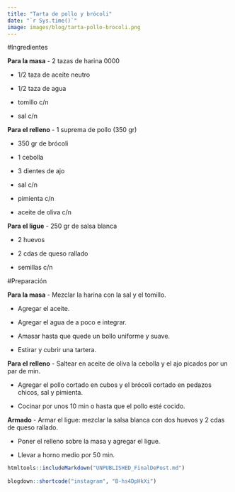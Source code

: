 ```yaml
---
title: "Tarta de pollo y brócoli"
date: "`r Sys.time()`"
image: images/blog/tarta-pollo-brocoli.png
---
```


#Ingredientes 

**Para la masa**
- 2 tazas de harina 0000

- 1/2 taza de aceite neutro

- 1/2 taza de agua

- tomillo c/n

- sal c/n

**Para el relleno**
- 1 suprema de pollo (350 gr)

- 350 gr de brócoli

- 1 cebolla

- 3 dientes de ajo

- sal c/n

- pimienta c/n

- aceite de oliva c/n

**Para el ligue**
- 250 gr de salsa blanca

- 2 huevos

- 2 cdas de queso rallado

- semillas c/n



#Preparación

**Para la masa**
- Mezclar la harina con la sal y el tomillo.

- Agregar el aceite.

- Agregar el agua de a poco e integrar.

- Amasar hasta que quede un bollo uniforme y suave.

- Estirar y cubrir una tartera.

**Para el relleno**
- Saltear en aceite de oliva la cebolla y el ajo picados por un par de min.

- Agregar el pollo cortado en cubos y el brócoli cortado en pedazos chicos, sal y pimienta.

- Cocinar por unos 10 min o hasta que el pollo esté cocido.

**Armado**
- Armar el ligue: mezclar la salsa blanca con dos huevos y 2 cdas de queso rallado.

- Poner el relleno sobre la masa y agregar el ligue.

- Llevar a horno medio por 50 min.

```r
htmltools::includeMarkdown("UNPUBLISHED_FinalDePost.md")
 
blogdown::shortcode("instagram", "B-hs4DpHkXi")
```
